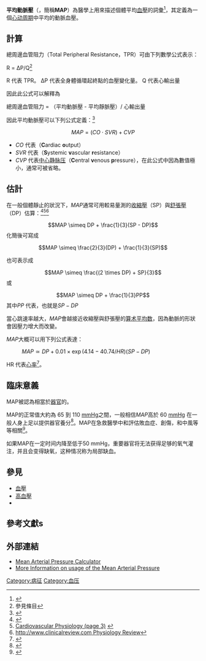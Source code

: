'''平均動脈壓'''（{{lang|en|Mean arterial pressure}}，簡稱'''MAP'''）為醫學上用來描述個體平均[[血壓|血壓]]的詞彙<ref name="pmid18451345">{{cite journal |vauthors=Zheng L, Sun Z, Li J, etal |title=Pulse pressure and mean arterial pressure in relation to ischemic stroke among patients with uncontrolled hypertension in rural areas of China |journal=Stroke |volume=39 |issue=7 |pages=1932–7 |date=July 2008 |pmid=18451345 |doi=10.1161/STROKEAHA.107.510677 |url=http://stroke.ahajournals.org/cgi/pmidlookup?view=long&pmid=18451345 |access-date=2016-04-27 |archive-date=2013-02-23 |archive-url=https://archive.today/20130223073748/http://stroke.ahajournals.org/cgi/pmidlookup?view=long&pmid=18451345 |dead-url=yes }}</ref>，其定義為一個[[心动周期|心动周期]]中平均的動脈血壓。

==計算==
總周邊血管阻力（Total Peripheral Resistance，TPR）可由下列數學公式表示：

R = ΔP/Q<ref>參見條目{{tsl|en|Total peripheral resistance|總周邊血管阻力}}</ref>

R 代表 TPR。
ΔP 代表全身體循環起終點的血壓變化量。
Q 代表心輸出量

因此此公式可以解釋為

總周邊血管阻力 = （平均動脈壓 - 平均靜脈壓）/ 心輸出量

因此平均動脈壓可以下列公式定義：<ref>{{Cite web |url=http://www.cvphysiology.com/Blood%20Pressure/BP006.htm |title=Cardiovascular Physiology Concepts: Mean Arterial Pressure, Richard E. Klabunde, Ph.D |accessdate=2016-04-27 |archive-date=2009-10-02 |archive-url=https://web.archive.org/web/20091002040008/http://www.cvphysiology.com/Blood%20Pressure/BP006.htm |dead-url=yes }}</ref>
:<math>MAP = (CO \cdot SVR) + CVP</math>

*<math>CO</math> 代表{{tsl|en|cardiac output|心輸出量}}（'''C'''ardiac '''o'''utput）
*<math>SVR</math> 代表{{tsl|en|systemic vascular resistance|體循環血管阻力}}（'''S'''ystemic '''v'''ascular '''r'''esistance）
*<math>CVP</math> 代表[[中心静脉压|中心静脉压]]（'''C'''entral '''v'''enous '''p'''ressure），在此公式中因為數值極小，通常可被省略。

==估計==
在一般個體靜止的狀況下，<math>MAP</math>通常可用較易量測的[[血壓|收縮壓]]（SP）與[[血壓|舒張壓]]（DP）估算：<ref>{{GeorgiaPhysiology|3/3ch7/s3ch7_4}}</ref><ref>[http://www.nda.ox.ac.uk/wfsa/html/u10/u1002_03.htm Cardiovascular Physiology (page 3)<!-- Bot generated title -->] {{webarchive|url=https://web.archive.org/web/20061211084819/http://www.nda.ox.ac.uk/wfsa/html/u10/u1002_03.htm |date=2006-12-11 }}</ref><ref>[http://www.clinicalreview.com http://www.clinicalreview.com Physiology Review]{{Dead link}}</ref>

:<math>MAP \simeq DP + \frac{1}{3}(SP - DP)</math>
化簡後可寫成

:<math>MAP \simeq \frac{2}{3}(DP) + \frac{1}{3}(SP)</math>

也可表示成

:<math>MAP \simeq \frac{(2 \times DP) + SP}{3}</math>
或

:<math>MAP \simeq DP + \frac{1}{3}PP</math>
其中<math>PP</math> 代表{{tsl|en|pulse pressure|脈壓}}，也就是<math>SP-DP</math>

當心跳速率越大，<math>MAP</math>會越接近收縮壓與舒張壓的[[算术平均数|算术平均数]]，因為動脈的形狀會因壓力增大而改變。

<math>MAP</math>大概可以用下列公式表達：

: <math>MAP \simeq DP + 0.01 \times \exp(4.14 - 40.74 / HR) (SP - DP)</math>

HR 代表[[心率|心率]]<ref>{{Cite web |url=http://www.ncbi.nlm.nih.gov/pubmed/8591100 |title=Calculation of mean arterial pressure during exercise as a function of heart rate. |accessdate=2016-04-27 |archive-date=2016-09-23 |archive-url=https://web.archive.org/web/20160923010045/http://www.ncbi.nlm.nih.gov/pubmed/8591100 |dead-url=no }}</ref>。

==臨床意義==
MAP被認為相當於[[器官|器官]]的{{tsl|en|perfusion pressure|灌注壓力}}。

MAP的正常值大約為 65 到 110 [[毫米汞柱|mmHg]]之間，一般相信<math>MAP</math>高於 60 [[毫米汞柱|mmHg]] 在一般人身上足以提供器官養分<ref>{{cite web|last=impactEDnurse |title=mean arterial pressure |publisher=impactednurse.com |date=May 31, 2007 |url=http://www.impactednurse.com/?p=329 |accessdate=2013-12-12 |deadurl=yes |archiveurl=https://web.archive.org/web/20131212030722/http://www.impactednurse.com/?p=329 |archivedate=December 12, 2013 }}</ref>。MAP在急救醫學中和評估敗血症、創傷，和中風等等相關<ref>{{cite journal | author=Magder SA | title=The highs and lows of blood pressure: toward meaningful clinical targets in patients with shock. | journal=Crit Care Med.  | year=2014 | volume=42 | issue=5| pages=1241–51| doi= 10.1097/ccm.0000000000000324| pmid=24736333}}</ref>。

如果MAP在一定时间内降至低于50 mmHg，重要器官将无法获得足够的氧气灌注，并且会变得缺氧，这种情况称为局部缺血。

== 參見 ==
* [[血壓|血壓]]
* [[高血壓|高血壓]]
* {{tsl|en|Pulse pressure||Pulse pressure}}

==參考文獻s==
{{reflist|2}}

==外部連結==
* [http://www.physiologyweb.com/calculators/mean_arterial_pressure_calculator.html Mean Arterial Pressure Calculator] {{Wayback|url=http://www.physiologyweb.com/calculators/mean_arterial_pressure_calculator.html |date=20160430152644 }}
* [http://www.mdcalc.com/mean-arterial-pressure-map/ More Information on usage of the Mean Arterial Pressure] {{Wayback|url=http://www.mdcalc.com/mean-arterial-pressure-map/ |date=20160502190050 }}
{{Cardiovascular physiology}}

[[Category:病征|Category:病征]]
[[Category:血压|Category:血压]]